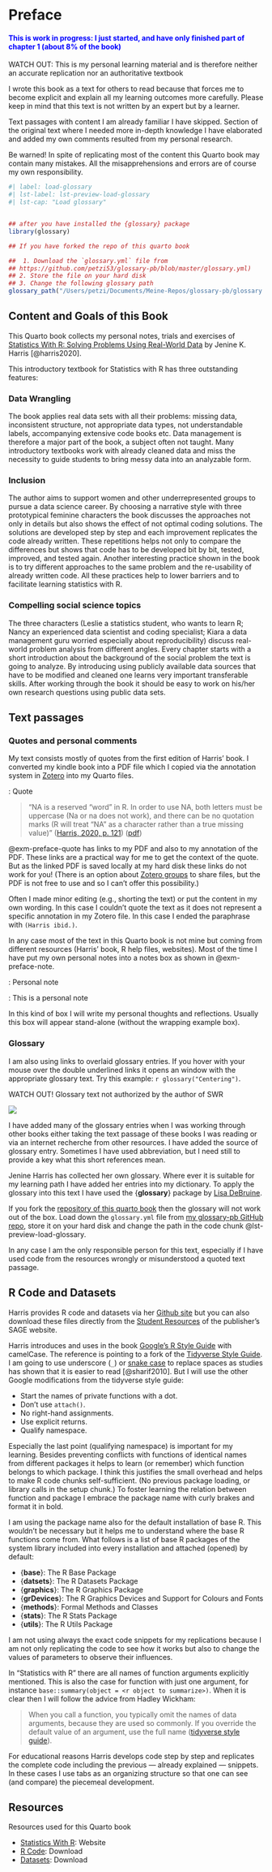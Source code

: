# Preface {.unnumbered}

::: {.callout-note style="color: blue;"}
#### This is work in progress: I just started, and have only finished part of chapter 1 (about 8% of the book)
:::


::: my-watch-out
::: my-watch-out-header
WATCH OUT: This is my personal learning material and is therefore
neither an accurate replication nor an authoritative textbook
:::

::: my-watch-out-container
I wrote this book as a text for others to read because that forces me to
become explicit and explain all my learning outcomes more carefully.
Please keep in mind that this text is not written by an expert but by a
learner.

Text passages with content I am already familiar I have skipped. Section
of the original text where I needed more in-depth knowledge I have
elaborated and added my own comments resulted from my personal research.

Be warned! In spite of replicating most of the content this Quarto book
may contain many mistakes. All the misapprehensions and errors are of
course my own responsibility.
:::
:::


```r
#| label: load-glossary
#| lst-label: lst-preview-load-glossary
#| lst-cap: "Load glossary"


## after you have installed the {glossary} package
library(glossary) 

## If you have forked the repo of this quarto book 

##  1. Download the `glossary.yml` file from 
## https://github.com/petzi53/glossary-pb/blob/master/glossary.yml)
## 2. Store the file on your hard disk 
## 3. Change the following glossary path
glossary_path("/Users/petzi/Documents/Meine-Repos/glossary-pb/glossary.yml")
```


## Content and Goals of this Book {.unnumbered}

This Quarto book collects my personal notes, trials and exercises of
[Statistics With R: Solving Problems Using Real-World
Data](https://uk.sagepub.com/en-gb/eur/statistics-with-r/book253567) by
Jenine K. Harris [@harris2020].

This introductory textbook for Statistics with R has three outstanding
features:

### Data Wrangling

The book applies real data sets with all their problems: missing data,
inconsistent structure, not appropriate data types, not understandable
labels, accompanying extensive code books etc. Data management is
therefore a major part of the book, a subject often not taught. Many
introductory textbooks work with already cleaned data and miss the
necessity to guide students to bring messy data into an analyzable form.

### Inclusion

The author aims to support women and other underrepresented groups to
pursue a data science career. By choosing a narrative style with three
prototypical feminine characters the book discusses the approaches not
only in details but also shows the effect of not optimal coding
solutions. The solutions are developed step by step and each improvement
replicates the code already written. These repetitions helps not only to
compare the differences but shows that code has to be developed bit by
bit, tested, improved, and tested again. Another interesting practice
shown in the book is to try different approaches to the same problem and
the re-usability of already written code. All these practices help to
lower barriers and to facilitate learning statistics with R.

### Compelling social science topics

The three characters (Leslie a statistics student, who wants to learn R;
Nancy an experienced data scientist and coding specialist; Kiara a data
management guru worried especially about reproducibility) discuss
real-world problem analysis from different angles. Every chapter starts
with a short introduction about the background of the social problem the
text is going to analyze. By introducing using publicly available data
sources that have to be modified and cleaned one learns very important
transferable skills. After working through the book it should be easy to
work on his/her own research questions using public data sets.

## Text passages

### Quotes and personal comments

My text consists mostly of quotes from the first edition of Harris’
book. I converted my kindle book into a PDF file which I copied via the
annotation system in [Zotero](https://www.zotero.org/) into my Quarto
files.

::: my-example
::: my-example-header
::: {#exm-preface-quote}
: Quote
:::
:::

::: my-example-container
> “NA is a reserved “word” in R. In order to use NA, both letters must
> be uppercase (Na or na does not work), and there can be no quotation
> marks (R will treat “NA” as a character rather than a true missing
> value)” ([Harris, 2020, p.
> 121](zotero://select/groups/5254842/items/9N29QMJB))
> ([pdf](zotero://open-pdf/groups/5254842/items/3NDRGBBW?page=121&annotation=XBYU53LG))
:::
:::

@exm-preface-quote has links to my PDF and also to my annotation of the
PDF. These links are a practical way for me to get the context of the
quote. But as the linked PDF is saved locally at my hard disk these
links do not work for you! (There is an option about [Zotero
groups](https://www.zotero.org/groups) to share files, but the PDF is
not free to use and so I can't offer this possibility.)

Often I made minor editing (e.g., shorting the text) or put the content
in my own wording. In this case I couldn't quote the text as it does not
represent a specific annotation in my Zotero file. In this case I ended
the paraphrase with `(Harris ibid.)`.

In any case most of the text in this Quarto book is not mine but coming
from different resources (Harris’ book, R help files, websites). Most of
the time I have put my own personal notes into a notes box as shown in
@exm-preface-note.

::: my-example
::: my-example-header
::: {#exm-preface-note}
: Personal note
:::
:::

::: my-example-container
::: my-note
::: my-note-header
::: {#cor-preface-note-example}
: This is a personal note
:::
:::

::: my-note-container
In this kind of box I will write my personal thoughts and reflections.
Usually this box will appear stand-alone (without the wrapping example
box).
:::
:::
:::
:::

### Glossary

I am also using links to overlaid glossary entries. If you hover with
your mouse over the double underlined links it opens an window with the
appropriate glossary text. Try this example: `r glossary("Centering")`.

::: my-watch-out
::: my-watch-out-header
WATCH OUT! Glossary text not authorized by the author of SWR
:::

::: my-watch-out-container
::: {layout="[10, 30]" layout-valign="center"}
![](https://debruine.github.io/glossary/logo.png)

I have added many of the glossary entries when I was working through
other books either taking the text passage of these books I was reading
or via an internet recherche from other resources. I have added the
source of glossary entry. Sometimes I have used abbreviation, but I need
still to provide a key what this short references mean.
:::

Jenine Harris has collected her own glossary. Where ever it is suitable
for my learning path I have added her entries into my dictionary. To
apply the glossary into this text I have used the {**glossary**} package
by [Lisa DeBruine](https://debruine.github.io/glossary/index.html).
:::
:::

If you fork the [repository of this quarto
book](https://github.com/petzi53/swr-harris) then the glossary will not
work out of the box. Load down the `glossary.yml` file from [my
glossary-pb GitHub
repo](https://github.com/petzi53/glossary-pb/blob/master/glossary.yml),
store it on your hard disk and change the path in the code chunk
@lst-preview-load-glossary.

In any case I am the only responsible person for this text, especially
if I have used code from the resources wrongly or misunderstood a quoted
text passage.

## R Code and Datasets

Harris provides R code and datasets via her [Github
site](https://github.com/jenineharris/statistics-in-R-data-sets) but you
can also download these files directly from the [Student
Resources](https://edge.sagepub.com/harris1e/student-resources/datasets-and-r-code)
of the publisher's SAGE website.

Harris introduces and uses in the book [Google’s R Style
Guide](https://google.github.io/styleguide/Rguide.html) with camelCase.
The reference is pointing to a fork of the [Tidyverse Style
Guide](https://style.tidyverse.org/). I am going to use underscore (`_`)
or [snake case](https://en.wikipedia.org/wiki/Snake_case) to replace
spaces as studies has shown that it is easier to read [@sharif2010]. But
I will use the other Google modifications from the tidyverse style
guide:

-   Start the names of private functions with a dot.
-   Don't use `attach()`.
-   No right-hand assignments.
-   Use explicit returns.
-   Qualify namespace.

Especially the last point (qualifying namespace) is important for my
learning. Besides preventing conflicts with functions of identical names
from different packages it helps to learn (or remember) which function
belongs to which package. I think this justifies the small overhead and
helps to make R code chunks self-sufficient. (No previous package
loading, or library calls in the setup chunk.) To foster learning the
relation between function and package I embrace the package name with
curly brakes and format it in bold.

I am using the package name also for the default installation of base R.
This wouldn't be necessary but it helps me to understand where the base
R functions come from. What follows is a list of base R packages of the
system library included into every installation and attached (opened) by
default:

-   {**base**}: The R Base Package
-   {**datsets**}: The R Datasets Package
-   {**graphics**}: The R Graphics Package
-   {**grDevices**}: The R Graphics Devices and Support for Colours and
    Fonts
-   {**methods**}: Formal Methods and Classes
-   {**stats**}: The R Stats Package
-   {**utils**}: The R Utils Package

I am not using always the exact code snippets for my replications
because I am not only replicating the code to see how it works but also
to change the values of parameters to observe their influences.

In "Statistics with R" there are all names of function arguments explicitly mentioned. This is also the case for function with just one argument, for instance `base::summary(object = <r object to summarize>)`. When it is clear then I will follow the advice from Hadley Wickham:

> When you call a function, you typically omit the names of data arguments, because they are used so commonly. If you override the default value of an argument, use the full name ([tidyverse style guide](https://style.tidyverse.org/syntax.html)).

For educational reasons Harris develops code step by step and replicates
the complete code including the previous — already explained — snippets.
In these cases I use tabs as an organizing structure so that one can see
(and compare) the piecemeal development.

## Resources

::: my-resource
::: my-resource-header
Resources used for this Quarto book
:::

::: my-resource-container
-   [Statistics With
    R](https://uk.sagepub.com/en-gb/eur/statistics-with-r/book253567):
    Website
-   [R Code](https://edge.sagepub.com/system/files/r_code_1.zip):
    Download
-   [Datasets](https://edge.sagepub.com/system/files/datasets_7.zip):
    Download
:::
:::
